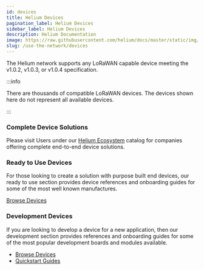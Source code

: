 ```yaml
---
id: devices
title: Helium Devices
pagination_label: Helium Devices
sidebar_label: Helium Devices
description: Helium Documentation
image: https://raw.githubusercontent.com/helium/docs/master/static/img/link-image.png
slug: /use-the-network/devices
---
```


The Helium network supports any LoRaWAN capable device meeting the v1.0.2, v1.0.3, or v1.0.4
specification.

:::info

There are thousands of compatible LoRaWAN devices. The devices shown here do not represent all
available devices.

:::

### Complete Device Solutions

Please visit Users under our [Helium Ecosystem](https://www.helium.com/ecosystem) catalog for
companies offering complete end-to-end device solutions.

### Ready to Use Devices

For those looking to create a solution with purpose built end devices, our ready to use section
provides device references and onboarding guides for some of the most well known manufactures.

[Browse Devices](/use-the-network/devices/ready-to-use)

### Development Devices

If you are looking to develop a device for a new application, then our development section provides
references and onboarding guides for some of the most popular development boards and modules
available.

- [Browse Devices](/use-the-network/devices/development)
- [Quickstart Guides](/use-the-network/devices/development/quickstart-guides)
